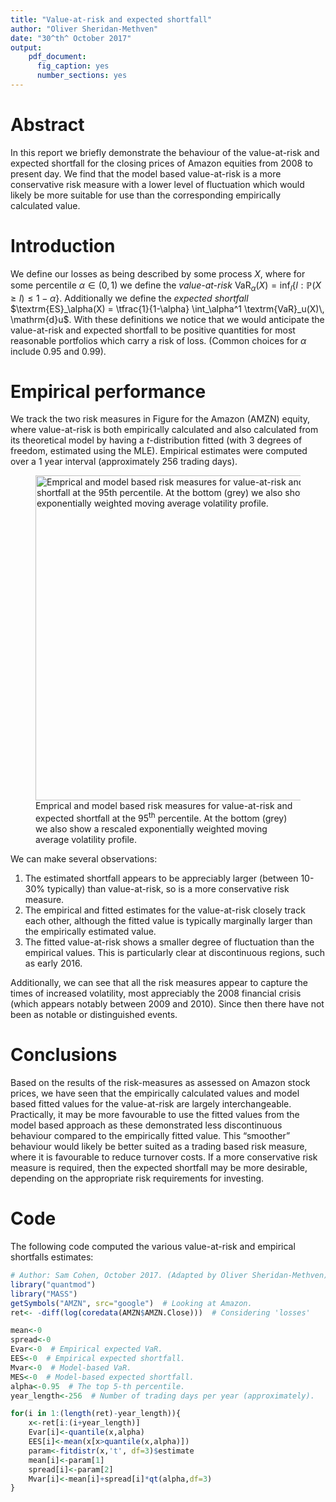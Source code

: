 ```yaml
---
title: "Value-at-risk and expected shortfall"
author: "Oliver Sheridan-Methven"
date: "30^th^ October 2017"
output: 
    pdf_document: 
      fig_caption: yes
      number_sections: yes
---
```


\fontsize{12}{16}
\selectfont

# Abstract

In this report we briefly demonstrate the behaviour of the value-at-risk and
expected shortfall for the closing prices of Amazon equities from 2008 to 
present day. We find that the model based value-at-risk is a more conservative
risk measure with a lower level of fluctuation which would 
likely be more suitable for use than the corresponding empirically calculated 
value.

# Introduction

We define our losses as being described by some process $X$, where for some percentile
$\alpha \in (0, 1)$ we define the *value-at-risk* 
$\textrm{VaR}_\alpha(X) = \inf_l \{l : \mathbb{P}(X \geq l) \leq 1-\alpha \}$.
Additionally we define the *expected shortfall* 
$\textrm{ES}_\alpha(X) = \tfrac{1}{1-\alpha} \int_\alpha^1 \textrm{VaR}_u(X)\, \mathrm{d}u$. 
With these definitions we notice that we would anticipate the value-at-risk and 
expected shortfall to be positive quantities for most reasonable portfolios 
which carry a risk of loss. (Common choices for $\alpha$ include 0.95 and 0.99).

# Empirical performance

We track the two risk measures in Figure \ref{fig:var_and_es} for the Amazon (AMZN) equity,
where value-at-risk is 
both empirically calculated and also calculated from its theoretical model by having
a $t$-distribution fitted (with 3 degrees of freedom, estimated using the MLE). 
Empirical estimates were computed over a 1 year interval (approximately 256 trading days).

![\label{fig:var_and_es} Emprical and model based risk measures for value-at-risk and expected shortfall at the 95^th^ percentile. At the bottom (grey) we also show a rescaled exponentially weighted moving average volatility profile.](Rplot.png){width=520px}

We can make several observations:  

1. The estimated shortfall appears to be appreciably larger (between 10-30% typically)
than value-at-risk, so is a more conservative risk measure.  
2. The empirical and fitted estimates for the value-at-risk closely track each other, although
the fitted value is typically marginally larger than the empirically estimated value.  
3. The fitted value-at-risk shows a smaller degree of fluctuation than the empirical values. This is 
particularly clear at discontinuous regions, such as early 2016.  

Additionally, we can see that all the risk measures appear to capture the times of increased volatility, 
most appreciably the 2008 financial crisis (which appears notably between 2009 and 2010). Since then there
have not been as notable or distinguished events. 



# Conclusions

Based on the results of the risk-measures as assessed on Amazon stock prices, we have seen that the empirically calculated values and model based fitted values for the value-at-risk are largely interchangeable. Practically, it may be more favourable to use the fitted values from the model based approach as these 
demonstrated less discontinuous behaviour compared to the empirically fitted value. This "smoother" behaviour
would likely be better suited as a trading based risk measure, where it is favourable to reduce turnover costs. If a more conservative risk measure is required, then the expected shortfall may be more desirable, depending on the appropriate risk requirements for investing. 

\clearpage

# Code

The following code computed the various value-at-risk and empirical shortfalls estimates:

```r
# Author: Sam Cohen, October 2017. (Adapted by Oliver Sheridan-Methven)
library("quantmod")
library("MASS")
getSymbols("AMZN", src="google")  # Looking at Amazon.
ret<- -diff(log(coredata(AMZN$AMZN.Close)))  # Considering 'losses'

mean<-0
spread<-0
Evar<-0  # Empirical expected VaR.
EES<-0  # Empirical expected shortfall.
Mvar<-0  # Model-based VaR.
MES<-0  # Model-based expected shortfall.
alpha<-0.95  # The top 5-th percentile.
year_length<-256  # Number of trading days per year (approximately).

for(i in 1:(length(ret)-year_length)){
    x<-ret[i:(i+year_length)]
    Evar[i]<-quantile(x,alpha)
    EES[i]<-mean(x[x>quantile(x,alpha)])
    param<-fitdistr(x,'t', df=3)$estimate
    mean[i]<-param[1]
    spread[i]<-param[2]
    Mvar[i]<-mean[i]+spread[i]*qt(alpha,df=3)
}
```